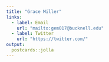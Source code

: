 ```yaml
---
title: "Grace Miller"
links:
  - label: Email
    url: "mailto:gem017@bucknell.edu"
  - label: Twitter
    url: "https://twitter.com/"
output:
  postcards::jolla
---
```

 

